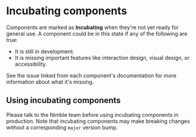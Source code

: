 
<Meta title="Incubating/Docs" />

# Incubating components

Components are marked as **Incubating** when they're not yet ready for general
use. A component could be in this state if any of the following are true:

-   It is still in development.
-   It is missing important features like interaction design, visual design, or
    accessibility.

See the issue linked from each component's documentation for more information
about what it's missing.

## Using incubating components

Please talk to the Nimble team before using incubating components in production.
Note that incubating components may make breaking changes without a
corresponding `major` version bump.
